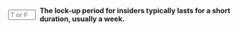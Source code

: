 ::: {.question-block}

<form onsubmit="event.preventDefault(); checkAnswerBox('q67','F')" style="display: flex; align-items: center; gap: 8px;">
<input type="text" id="q67" name="q67" maxlength="1" placeholder="T or F"
         style="width: 55px;" data-correct-answer="F" /> <label for="q67"><strong>The lock-up period for insiders typically lasts for a short duration, usually a week.</strong></label>
</form>

<div id="feedback-q67" class="feedback" data-status="" style="display:none;">
The sentence is FALSE: The lock-up period for insiders typically lasts for a longer duration, commonly 90 to 180 days (3 to 6 months), to prevent an immediate flood of shares onto the market.
</div>
:::
